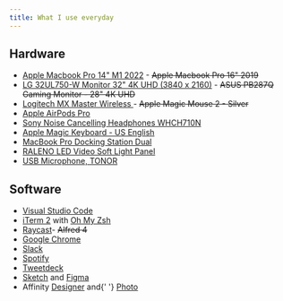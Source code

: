 ```yaml
---
title: What I use everyday
---
```


<h2>Hardware</h2>
<ul>
    <li>
        <a href="https://www.apple.com/macbook-pro-14-and-16/">Apple Macbook Pro 14" M1 2022</a> - <s>Apple Macbook Pro 16" 2019</s>
    </li>
    <li>
        <a href="https://www.amazon.com/LG-32UL750-W-Monitor-Display-Silver/dp/B07NS7JKJH">LG 32UL750-W Monitor 32" 4K UHD (3840 x 2160)</a> - <s>ASUS PB287Q Gaming Monitor - 28" 4K UHD</s>
    </li>
    <li>
        <a href="https://www.amazon.com/gp/product/B07DHDFW5V/ref=ppx_yo_dt_b_search_asin_title?ie=UTF8&th=1">Logitech MX Master Wireless </a> - <s>Apple Magic Mouse 2 - Silver</s>
    </li>
    <li>
        <a href="https://www.apple.com/airpods-pro/">Apple AirPods Pro</a>
    </li>
    <li>
        <a href="https://www.amazon.com/gp/product/B085RNVJ3P/ref=ppx_yo_dt_b_asin_title_o08_s00?ie=UTF8&psc=1">Sony Noise Cancelling Headphones WHCH710N</a>
    </li>
    <li>
        <a href="https://www.apple.com/shop/product/MLA22LL/A/magic-keyboard-us-english">
            Apple Magic Keyboard - US English
        </a>
    </li>
    <li>
        <a href="https://www.amazon.com/gp/product/B0892D1J2H/ref=ppx_yo_dt_b_asin_title_o07_s01?ie=UTF8&psc=1">
            MacBook Pro Docking Station Dual
        </a>
    </li>
    <li>
        <a href="https://www.amazon.com/gp/product/B07PMSBLTH/ref=ppx_yo_dt_b_asin_title_o06_s01?ie=UTF8&psc=1">
            RALENO LED Video Soft Light Panel
        </a>
    </li>
    <li>
        <a href="https://www.amazon.com/gp/product/B07WLWN2ZT/ref=ppx_yo_dt_b_asin_title_o07_s00?ie=UTF8&psc=1">
            USB Microphone, TONOR
        </a>
    </li>
</ul>

<h2>Software</h2>
<ul>
    <li>
        <a href="https://code.visualstudio.com/">Visual Studio Code</a>
    </li>
    <li>
        <a href="https://iterm2.com/">iTerm 2</a> with <a href="https://ohmyz.sh/">Oh My Zsh</a>
    </li>
    <li>
        <a href="https://www.raycast.com/">Raycast</a>- <s>Alfred 4</s>
    </li>
    <li>
        <a href="https://www.google.com/chrome/">Google Chrome</a>
    </li>
    <li>
        <a href="https://slack.com/">Slack</a>
    </li>
    <li>
        <a href="https://www.spotify.com/">Spotify</a>
    </li>
    <li>
        <a href="https://tweetdeck.twitter.com/">Tweetdeck</a>
    </li>
    <li>
        <a href="https://sketch.com/">Sketch</a> and <a href="http://figma.com/">Figma</a>
    </li>
    <li>
        Affinity <a href="https://affinity.serif.com/en-gb/designer/">Designer</a> and{' '}
        <a href="https://affinity.serif.com/en-gb/photo/">Photo</a>
    </li>
</ul>
